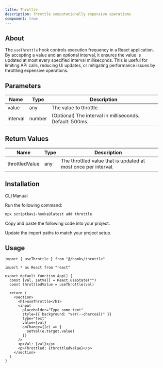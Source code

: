 ```yaml
---
title: Throttle
description: Throttle computationally expensive operations
component: true
---
```


## About

The `useThrottle` hook controls execution frequency in a React application. By accepting a value and an optional interval, it ensures the value is updated at most every specified interval milliseconds. This is useful for limiting API calls, reducing UI updates, or mitigating performance issues by throttling expensive operations.

## Parameters

| Name     | Type   | Description                                              |
| -------- | ------ | -------------------------------------------------------- |
| value    | any    | The value to throttle.                                   |
| interval | number | (Optional) The interval in milliseconds. Default: 500ms. |

## Return Values

| Name           | Type | Description                                                    |
| -------------- | ---- | -------------------------------------------------------------- |
| throttledValue | any  | The throttled value that is updated at most once per interval. |

## Installation

<Tabs defaultValue="cli">

<TabsList>
  <TabsTrigger value="cli">CLI</TabsTrigger>
  <TabsTrigger value="manual">Manual</TabsTrigger>
</TabsList>

<TabsContent value="cli">

<Steps>

<Step>Run the following command:</Step>

```bash
npx scriptkavi-hooks@latest add throttle
```

</Steps>

</TabsContent>

<TabsContent value="manual">

<Steps>

<Step>Copy and paste the following code into your project.</Step>

<ComponentSource name="throttle" />

<Step>Update the import paths to match your project setup.</Step>

</Steps>

</TabsContent>

</Tabs>

## Usage

```tsx
import { useThrottle } from "@/hooks/throttle"
```

```tsx
import * as React from "react"

export default function App() {
  const [val, setVal] = React.useState("")
  const throttledValue = useThrottle(val)

  return (
    <section>
      <h1>useThrottle</h1>
      <input
        placeholder="Type some text"
        style={{ background: "var(--charcoal)" }}
        type="text"
        value={val}
        onChange={(e) => {
          setVal(e.target.value)
        }}
      />
      <p>Val: {val}</p>
      <p>Throttled: {throttledValue}</p>
    </section>
  )
}
```
